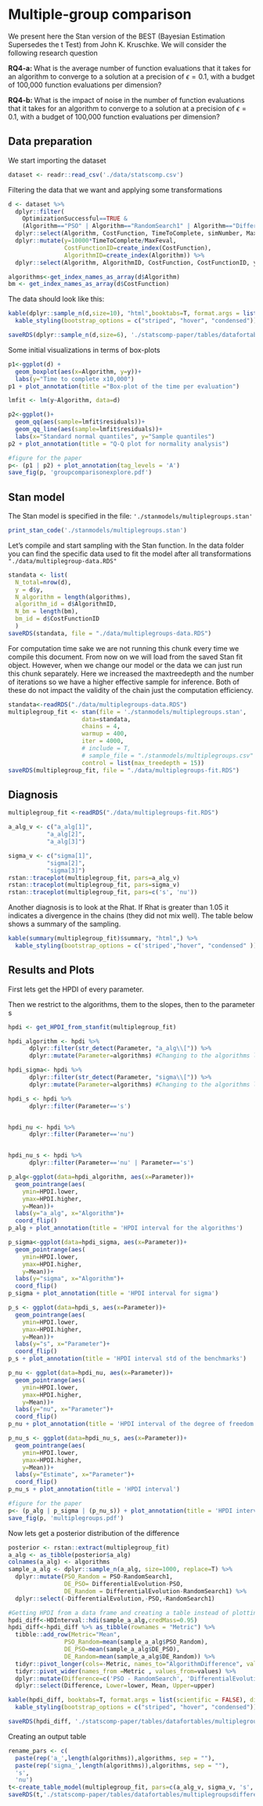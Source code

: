# Multiple-group comparison 

We present here the Stan version of the BEST (Bayesian Estimation Supersedes the t Test) from John K. Kruschke. We will consider the following research question


**RQ4-a: ** What is the average number of function evaluations that it takes for an algorithm to converge to a solution at a precision of $\epsilon=0.1$, with a budget of 100,000 function evaluations per dimension?

**RQ4-b: ** What is the impact of noise in the number of function evaluations that it takes for an algorithm to converge to a solution at a precision of $\epsilon=0.1$, with a budget of 100,000 function evaluations per dimension?

## Data preparation

We start importing the dataset

```r
dataset <- readr::read_csv('./data/statscomp.csv')
```

Filtering the data that we want and applying some transformations
```r
d <- dataset %>% 
  dplyr::filter(
    OptimizationSuccessful==TRUE &
    (Algorithm=="PSO" | Algorithm=="RandomSearch1" | Algorithm=="DifferentialEvolution")) %>% 
  dplyr::select(Algorithm, CostFunction, TimeToComplete, simNumber, MaxFeval) %>% 
  dplyr::mutate(y=10000*TimeToComplete/MaxFeval,
                CostFunctionID=create_index(CostFunction),
                AlgorithmID=create_index(Algorithm)) %>% 
  dplyr::select(Algorithm, AlgorithmID, CostFunction, CostFunctionID, y,-simNumber, -MaxFeval)

algorithms<-get_index_names_as_array(d$Algorithm)
bm <- get_index_names_as_array(d$CostFunction)
```

The data should look like this:
```r
kable(dplyr::sample_n(d,size=10), "html",booktabs=T, format.args = list(scientific = FALSE), digits = 3) %>% 
  kable_styling(bootstrap_options = c("striped", "hover", "condensed"))
```

```r
saveRDS(dplyr::sample_n(d,size=6), './statscomp-paper/tables/datafortables/multiplegroupsdata.RDS')
```

Some initial visualizations in terms of box-plots
```r
p1<-ggplot(d) +
  geom_boxplot(aes(x=Algorithm, y=y))+
  labs(y="Time to complete x10,000")
p1 + plot_annotation(title ="Box-plot of the time per evaluation")

lmfit <- lm(y~Algorithm, data=d)

p2<-ggplot()+
  geom_qq(aes(sample=lmfit$residuals))+
  geom_qq_line(aes(sample=lmfit$residuals))+
  labs(x="Standard normal quantiles", y="Sample quantiles")
p2 + plot_annotation(title = "Q-Q plot for normality analysis")
```

```r
#figure for the paper
p<- (p1 | p2) + plot_annotation(tag_levels = 'A')
save_fig(p, 'groupcomparisonexplore.pdf')
```



## Stan model

The Stan model is specified in the file: `'./stanmodels/multiplegroups.stan'`

```r
print_stan_code('./stanmodels/multiplegroups.stan')
```

Let's compile and start sampling with the Stan function. In the data folder you can find the specific data used to fit the model after all transformations `"./data/multiplegroup-data.RDS"`

```r
standata <- list(
  N_total=nrow(d),
  y = d$y,
  N_algorithm = length(algorithms),
  algorithm_id = d$AlgorithmID,
  N_bm = length(bm),
  bm_id = d$CostFunctionID
  )
saveRDS(standata, file = "./data/multiplegroups-data.RDS")
```

For computation time sake we are not running this chunk every time we compile this document. From now on we will load from the saved Stan fit object. However, when we change our model or the data we can just run this chunk separately. Here we increased the maxtreedepth and the number of iterations so we have a higher effective sample for inference. Both of these do not impact the validity of the chain just the computation efficiency.

```r
standata<-readRDS("./data/multiplegroups-data.RDS")
multiplegroup_fit <- stan(file = './stanmodels/multiplegroups.stan',
                     data=standata,
                     chains = 4,
                     warmup = 400,
                     iter = 4000,
                     # include = T,
                     # sample_file = "./stanmodels/multiplegroups.csv"
                     control = list(max_treedepth = 15))
saveRDS(multiplegroup_fit, file = "./data/multiplegroups-fit.RDS")
```

## Diagnosis

```r
multiplegroup_fit <-readRDS("./data/multiplegroups-fit.RDS")
```


```r
a_alg_v <- c("a_alg[1]",
           "a_alg[2]",
           "a_alg[3]")

sigma_v <- c("sigma[1]",
           "sigma[2]",
           "sigma[3]")
rstan::traceplot(multiplegroup_fit, pars=a_alg_v)
rstan::traceplot(multiplegroup_fit, pars=sigma_v)
rstan::traceplot(multiplegroup_fit, pars=c('s', 'nu'))
```

Another diagnosis is to look at the Rhat. If Rhat is greater than 1.05 it indicates a divergence in the chains (they did not mix well). The table below shows a summary of the sampling.
```r
kable(summary(multiplegroup_fit)$summary, "html",) %>% 
  kable_styling(bootstrap_options = c('striped',"hover", "condensed" ))
```

## Results and Plots

First lets get the HPDI of every parameter. 

Then we restrict to the algorithms, them to the slopes, then to the parameter s
```r
hpdi <- get_HPDI_from_stanfit(multiplegroup_fit)

hpdi_algorithm <- hpdi %>% 
      dplyr::filter(str_detect(Parameter, "a_alg\\[")) %>%
      dplyr::mutate(Parameter=algorithms) #Changing to the algorithms labels

hpdi_sigma<- hpdi %>% 
      dplyr::filter(str_detect(Parameter, "sigma\\[")) %>%
      dplyr::mutate(Parameter=algorithms) #Changing to the algorithms labels

hpdi_s <- hpdi %>% 
      dplyr::filter(Parameter=='s')


hpdi_nu <- hpdi %>% 
      dplyr::filter(Parameter=='nu')


hpdi_nu_s <- hpdi %>% 
      dplyr::filter(Parameter=='nu' | Parameter=='s')

p_alg<-ggplot(data=hpdi_algorithm, aes(x=Parameter))+
  geom_pointrange(aes(
    ymin=HPDI.lower, 
    ymax=HPDI.higher, 
    y=Mean))+
  labs(y="a_alg", x="Algorithm")+
  coord_flip()
p_alg + plot_annotation(title = 'HPDI interval for the algorithms')

p_sigma<-ggplot(data=hpdi_sigma, aes(x=Parameter))+
  geom_pointrange(aes(
    ymin=HPDI.lower, 
    ymax=HPDI.higher, 
    y=Mean))+
  labs(y="sigma", x="Algorithm")+
  coord_flip()
p_sigma + plot_annotation(title = 'HPDI interval for sigma')

p_s <- ggplot(data=hpdi_s, aes(x=Parameter))+
  geom_pointrange(aes(
    ymin=HPDI.lower, 
    ymax=HPDI.higher, 
    y=Mean))+
  labs(y="s", x="Parameter")+
  coord_flip()
p_s + plot_annotation(title = 'HPDI interval std of the benchmarks')

p_nu <- ggplot(data=hpdi_nu, aes(x=Parameter))+
  geom_pointrange(aes(
    ymin=HPDI.lower, 
    ymax=HPDI.higher, 
    y=Mean))+
  labs(y="nu", x="Parameter")+
  coord_flip()
p_nu + plot_annotation(title = 'HPDI interval of the degree of freedom')

p_nu_s <- ggplot(data=hpdi_nu_s, aes(x=Parameter))+
  geom_pointrange(aes(
    ymin=HPDI.lower, 
    ymax=HPDI.higher, 
    y=Mean))+
  labs(y="Estimate", x="Parameter")+
  coord_flip()
p_nu_s + plot_annotation(title = 'HPDI interval')
```

```r
#figure for the paper
p<- (p_alg | p_sigma | (p_nu_s)) + plot_annotation(title = 'HPDI interval of the parameters')
save_fig(p, 'multiplegroups.pdf')
```

Now lets get a posterior distribution of the difference

```r
posterior <- rstan::extract(multiplegroup_fit)
a_alg <- as_tibble(posterior$a_alg)
colnames(a_alg) <- algorithms
sample_a_alg <- dplyr::sample_n(a_alg, size=1000, replace=T) %>% 
  dplyr::mutate(PSO_Random = PSO-RandomSearch1,
                DE_PSO= DifferentialEvolution-PSO,
                DE_Random = DifferentialEvolution-RandomSearch1) %>% 
  dplyr::select(-DifferentialEvolution,-PSO,-RandomSearch1)

#Getting HPDI from a data frame and creating a table instead of plotting...
hpdi_diff<-HDInterval::hdi(sample_a_alg,credMass=0.95)
hpdi_diff<-hpdi_diff %>% as_tibble(rownames = "Metric") %>% 
  tibble::add_row(Metric="Mean", 
                PSO_Random=mean(sample_a_alg$PSO_Random), 
                DE_PSO=mean(sample_a_alg$DE_PSO), 
                DE_Random=mean(sample_a_alg$DE_Random)) %>%
  tidyr::pivot_longer(cols=-Metric, names_to="AlgorithmDifference", values_to='values') %>% 
  tidyr::pivot_wider(names_from =Metric , values_from=values) %>% 
  dplyr::mutate(Difference=c('PSO - RandomSearch', 'DifferentialEvolution - PSO', 'DifferentialEvolution - RandomSearch')) %>% 
  dplyr::select(Difference, Lower=lower, Mean, Upper=upper)

kable(hpdi_diff, booktabs=T, format.args = list(scientific = FALSE), digits = 3) %>% 
  kable_styling(bootstrap_options = c("striped", "hover", "condensed"))
```

```r
saveRDS(hpdi_diff, './statscomp-paper/tables/datafortables/multiplegroupsdifference.RDS')
```


Creating an output table
```r
rename_pars <- c(
  paste(rep('a_',length(algorithms)),algorithms, sep = ""),
  paste(rep('sigma_',length(algorithms)),algorithms, sep = ""),
  's',
  'nu')
t<-create_table_model(multiplegroup_fit, pars=c(a_alg_v, sigma_v, 's','nu'),rename_pars)
saveRDS(t,'./statscomp-paper/tables/datafortables/multiplegroupsdifference-par-table.RDS')
```
